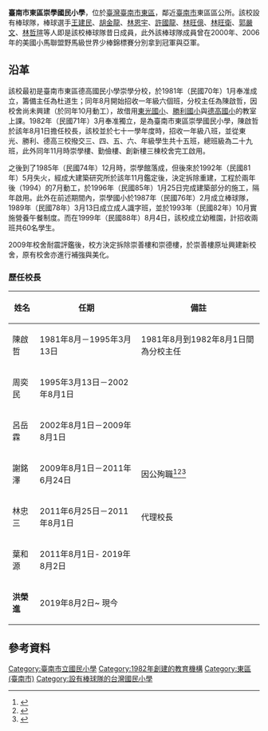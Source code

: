 {{Infobox School
|name           = 臺南市東區崇學國民小學 
|other_name     = 
|image          = 
|motto          = 
|established    = 1982年
|country        = {{TWN}}
|type           = 市立國民小學
|affiliation    = 公立
|district       = 
|grades         = 一年級至六年級
|president      = 
|principal      = 洪榮進
|dean           = 
|faculty        = 
|staff          =179
|students       =2595
|conference     = 
|colors         =
|mascot         = 
|free_label     = 
|free_text      = 
|magazine       =
|location       = 臺南市東區崇學里1鄰崇學路98號
|information    =
|website        = http://www.ches.tn.edu.tw/
}}
'''臺南市東區崇學國民小學'''，位於[[臺灣|臺灣]][[臺南市|臺南市]][[東區_(臺南市)|東區]]，鄰近[[臺南市|臺南市]]東區區公所。該校設有棒球隊，棒球選手[[王建民_(棒球選手)|王建民]]、[[胡金龍|胡金龍]]、[[林恩宇|林恩宇]]、[[許國龍|許國龍]]、[[林旺億|林旺億]]、[[林旺衛|林旺衛]]、[[郭嚴文|郭嚴文]]、[[林哲瑄|林哲瑄]]等人即是該校棒球隊昔日成員，此外該棒球隊成員曾在2000年、2006年的美國小馬聯盟野馬級世界少棒錦標賽分別拿到冠軍與亞軍{{r|史}}。

==沿革==
該校最初是臺南市東區德高國民小學崇學分校，於1981年（民國70年）1月奉准成立，籌備主任為杜道生；同年8月開始招收一年級六個班，分校主任為陳啟哲，因校舍尚未興建（於同年10月動工），故借用[[臺南市東區東光國民小學|東光國小]]、[[臺南市東區勝利國民小學|勝利國小]]與[[德高國小|德高國小]]的教室上課{{r|史}}。1982年（民國71年）3月奉准獨立，是為臺南市東區崇學國民小學，陳啟哲於該年8月1日擔任校長，該校並於七十一學年度時，招收一年級八班，並從東光、勝利、德高三校撥交三、四、五、六、年級學生共十五班，總班級為二十九班，此外同年11月時崇學樓、勤儉樓、創新樓三棟校舍完工啟用{{r|史}}。

之後到了1985年（民國74年）12月時，崇學館落成，但後來於1992年（民國81年）5月失火，經成大建築研究所於該年11月鑑定後，決定拆除重建，工程於兩年後（1994）的7月動工，於1996年（民國85年）1月25日完成建築部分的施工，隔年啟用{{r|沿}}。此外在前述期間內，崇學國小於1987年（民國76年）2月成立棒球隊，1989年（民國78年）3月13日成立成人識字班，並於1993年（民國82年）10月實施營養午餐制度{{r|沿}}。而在1999年（民國88年）8月4日，該校成立幼稚園，計招收兩班共60名學生{{r|沿}}。

2009年校舍耐震評鑑後，校方決定拆除崇善樓和崇德樓，於崇善樓原址興建新校舍，原有校舍亦進行補強與美化{{r|史}}。

===歷任校長===
{|class=wikitable style="text-align:center"
! 姓名
! 任期
! 備註
|-
| 陳啟哲
| 1981年8月－1995年3月13日
| 1981年8月到1982年8月1日間為分校主任{{r|史}}
|-
| 周奕民
| 1995年3月13日－2002年8月1日
| 
|-
| 呂岳霖
| 2002年8月1日－2009年8月1日
| 
|-
| 謝銘澤
| 2009年8月1日－2011年6月24日
| 因公殉職{{r|沿}}<ref>{{cite press release |url=https://info.tainan.gov.tw/News_Content.aspx?n=25742&s=170408 |title=賴清德市長到崇學國小謝銘澤校長靈前致意 推崇其辦學認真 |publisher=臺南市政府新聞及國際關係處 |date=2011-07-04 |archiveurl=https://web.archive.org/web/20211201034741/https://info.tainan.gov.tw/News_Content.aspx?n=25742&s=170408 |archivedate=2021-12-01 |deadurl=no }}</ref><ref>{{cite news |url=http://www.e-go.org.tw/e-go/news_detail.asp?CateID=1&NewsID=16790 |title=崇學國小校長謝銘澤因公殉職 |publisher=俊逸文教基金會 |date=2011-06-25 |archiveurl=https://web.archive.org/web/20211129104700/http://www.e-go.org.tw/e-go/news_detail.asp?CateID=1&NewsID=16790 |archivedate=2021-11-29 |deadurl=no }}</ref><ref>{{cite news |url=https://www.taiwannews.com.tw/ch/news/1635986 |title=南市崇學國小校長病逝 |publisher=台灣英文新聞 |date=2011-06-25 |accessdate=2021-11-29 |archive-date=2021-12-01 |archive-url=https://web.archive.org/web/20211201035003/https://www.taiwannews.com.tw/ch/news/1635986 |dead-url=no }}</ref>
|-
| 林忠三
| 2011年6月25日－2011年8月1日
| 代理校長
|-bgcolor=#F0F8FF
| 葉和源
| 2011年8月1日- 2019年8月2日
|
|-
| '''洪榮進'''
|2019年8月2日~ 現今
|}

==參考資料==
{{reflist|refs=
<ref name="史">{{cite web |url=https://www.ches.tn.edu.tw/modules/ugm_page/index.php?msn=3 |title=崇學校史 |publisher=臺南市東區崇學國民小學 |archivedate=2021-11-29 |archiveurl=https://web.archive.org/web/20211129102930/https://www.ches.tn.edu.tw/modules/ugm_page/index.php?msn=3 |deadurl=no }}</ref>
<ref name="沿">{{cite web |url=https://www.ches.tn.edu.tw/modules/ugm_page/index.php?msn=1 |title=崇學沿革 |publisher=臺南市東區崇學國民小學 |archivedate=2021-11-29 |archiveurl=https://web.archive.org/web/20211129103054/https://www.ches.tn.edu.tw/modules/ugm_page/index.php?msn=1 |deadurl=no }}</ref>
}}

{{臺南市國民中小學}}

[[Category:臺南市立國民小學|Category:臺南市立國民小學]]
[[Category:1982年創建的教育機構|Category:1982年創建的教育機構]]
[[Category:東區_(臺南市)|Category:東區 (臺南市)]]
[[Category:設有棒球隊的台灣國民小學|Category:設有棒球隊的台灣國民小學]]